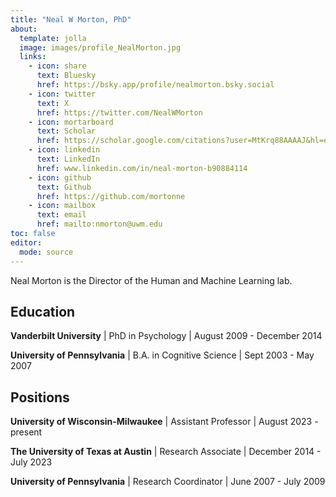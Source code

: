 ```yaml
---
title: "Neal W Morton, PhD"
about:
  template: jolla
  image: images/profile_NealMorton.jpg
  links:
    - icon: share
      text: Bluesky
      href: https://bsky.app/profile/nealmorton.bsky.social
    - icon: twitter
      text: X
      href: https://twitter.com/NealWMorton
    - icon: mortarboard
      text: Scholar
      href: https://scholar.google.com/citations?user=MtKrq88AAAAJ&hl=en
    - icon: linkedin
      text: LinkedIn
      href: www.linkedin.com/in/neal-morton-b90884114
    - icon: github
      text: Github
      href: https://github.com/mortonne
    - icon: mailbox
      text: email
      href: mailto:nmorton@uwm.edu
toc: false
editor: 
  mode: source
---
```


Neal Morton is the Director of the Human and Machine Learning lab.

## Education

__Vanderbilt University__ | PhD in Psychology | August 2009 - December 2014

__University of Pennsylvania__ | B.A. in Cognitive Science | Sept 2003 - May 2007

## Positions

__University of Wisconsin-Milwaukee__ | Assistant Professor | August 2023 - present

__The University of Texas at Austin__ | Research Associate | December 2014 - July 2023

__University of Pennsylvania__ | Research Coordinator | June 2007 - July 2009
